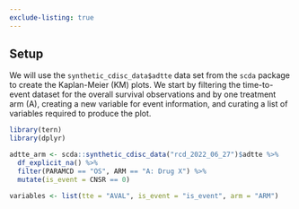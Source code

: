 ```yaml
---
exclude-listing: true
---
```


## Setup

We will use the `synthetic_cdisc_data$adtte` data set from the `scda` package to create the Kaplan-Meier (KM) plots.
We start by filtering the time-to-event dataset for the overall survival observations and by one treatment arm (A), creating a new variable for event information, and curating a list of variables required to produce the plot.

```r
library(tern)
library(dplyr)

adtte_arm <- scda::synthetic_cdisc_data("rcd_2022_06_27")$adtte %>%
  df_explicit_na() %>%
  filter(PARAMCD == "OS", ARM == "A: Drug X") %>%
  mutate(is_event = CNSR == 0)

variables <- list(tte = "AVAL", is_event = "is_event", arm = "ARM")
```
